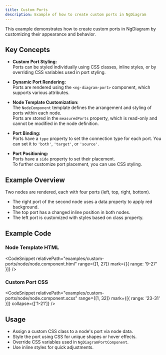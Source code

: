 ```yaml
---
title: Custom Ports
description: Example of how to create custom ports in NgDiagram
---
```



This example demonstrates how to create custom ports in NgDiagram by customizing their appearance and behavior.

## Key Concepts

- **Custom Port Styling:**  
  Ports can be styled individually using CSS classes, inline styles, or by overriding CSS variables used in port styling.

- **Dynamic Port Rendering:**  
  Ports are rendered using the `<ng-diagram-port>` component, which supports various attributes.

- **Node Template Customization:**  
  The `NodeComponent` template defines the arrangement and styling of ports within each node.  
  Ports are stored in the `measuredPorts` property, which is read-only and cannot be modified in the node definition.

- **Port Binding:**  
  Ports have a `type` property to set the connection type for each port. You can set it to `'both'`, `'target'`, or `'source'`.

- **Port Positioning:**  
  Ports have a `side` property to set their placement.  
  To further customize port placement, you can use CSS styling.

## Example Overview

Two nodes are rendered, each with four ports (left, top, right, bottom).

- The right port of the second node uses a data property to apply red background.
- The top port has a changed inline position in both nodes.
- The left port is customized with styles based on class property.

## Example Code

### Node Template HTML

<CodeSnippet relativePath="examples/custom-ports/node/node.component.html" range={[1, 27]} mark={[{ range: '9-27' }]} />

### Custom Port CSS

<CodeSnippet
  relativePath="examples/custom-ports/node/node.component.scss"
  range={[1, 32]}
  mark={[{ range: '23-31' }]}
  collapse={['1-21']}
/>

## Usage

- Assign a custom CSS class to a node's port via node data.
- Style the port using CSS for unique shapes or hover effects.
- Override CSS variables used in `NgDiagramPortComponent`.
- Use inline styles for quick adjustments.

<CustomPorts />

<ExampleViewer dirName="custom-ports" />
